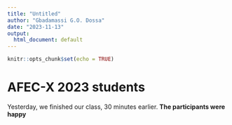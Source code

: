 ```yaml
---
title: "Untitled"
author: "Gbadamassi G.O. Dossa"
date: "2023-11-13"
output: 
  html_document: default
---
```


```r
knitr::opts_chunk$set(echo = TRUE)
```

# AFEC-X 2023 students

Yesterday, we finished our class, 30 minutes earlier. **The participants were happy** 